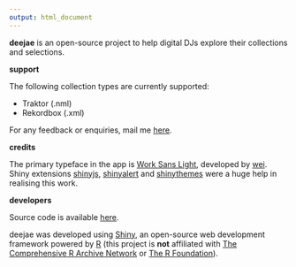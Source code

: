 ```yaml
---
output: html_document
---
```


**deejae** is an open-source project to help digital DJs explore their collections and selections.

**support**

The following collection types are currently supported:

- Traktor (.nml)
- Rekordbox (.xml)

For any feedback or enquiries, mail me [here](ewenhenderson@gmail.com).

**credits**

The primary typeface in the app is [Work Sans Light](https://github.com/weiweihuanghuang/Work-Sans), developed by [wei](https://twitter.com/w__h_). Shiny extensions [shinyjs](https://cran.r-project.org/web/packages/shinyjs/index.html), [shinyalert](https://cran.r-project.org/web/packages/shinyalert/index.html) and [shinythemes](http://rstudio.github.io/shinythemes/) were a huge help in realising this work.

**developers**

Source code is available [here](https://github.com/ewenme/deejae).

deejae was developed using [Shiny](https://cran.r-project.org/web/packages/shiny/index.html), an open-source web development framework powered by [R](https://www.r-project.org/) (this project is **not** affiliated with [The Comprehensive R Archive Network](https://cran.r-project.org/) or [The R Foundation](https://www.r-project.org/)). 

